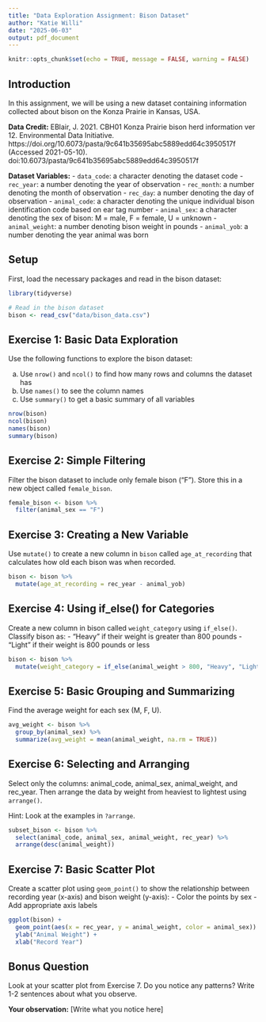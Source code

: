 ```yaml
---
title: "Data Exploration Assignment: Bison Dataset"
author: "Katie Willi"
date: "2025-06-03"
output: pdf_document
---
```


```r
knitr::opts_chunk$set(echo = TRUE, message = FALSE, warning = FALSE)
```

## Introduction

In this assignment, we will be using a new dataset containing information collected about bison on the Konza Prairie in Kansas, USA.

**Data Credit:**
EBlair, J. 2021. CBH01 Konza Prairie bison herd information ver 12. Environmental Data Initiative. https://doi.org/10.6073/pasta/9c641b35695abc5889edd64c3950517f (Accessed 2021-05-10). doi:10.6073/pasta/9c641b35695abc5889edd64c3950517f

**Dataset Variables:**
- `data_code`: a character denoting the dataset code
- `rec_year`: a number denoting the year of observation
- `rec_month`: a number denoting the month of observation
- `rec_day`: a number denoting the day of observation
- `animal_code`: a character denoting the unique individual bison identification code based on ear tag number
- `animal_sex`: a character denoting the sex of bison: M = male, F = female, U = unknown
- `animal_weight`: a number denoting bison weight in pounds
- `animal_yob`: a number denoting the year animal was born

## Setup

First, load the necessary packages and read in the bison dataset:

```r
library(tidyverse)

# Read in the bison dataset
bison <- read_csv("data/bison_data.csv")
```

## Exercise 1: Basic Data Exploration

Use the following functions to explore the bison dataset:

a) Use `nrow()` and `ncol()` to find how many rows and columns the dataset has
b) Use `names()` to see the column names
c) Use `summary()` to get a basic summary of all variables

```r
nrow(bison)
ncol(bison)
names(bison)
summary(bison)
```

## Exercise 2: Simple Filtering

Filter the bison dataset to include only female bison ("F"). 
Store this in a new object called `female_bison`.

```r
female_bison <- bison %>%
  filter(animal_sex == "F")
```

## Exercise 3: Creating a New Variable

Use `mutate()` to create a new column in `bison` called `age_at_recording` that calculates how old each bison was when recorded.

```r
bison <- bison %>%
  mutate(age_at_recording = rec_year - animal_yob)
```

## Exercise 4: Using if_else() for Categories

Create a new column in bison called `weight_category` using `if_else()`. Classify bison as:
- "Heavy" if their weight is greater than 800 pounds
- "Light" if their weight is 800 pounds or less

```r
bison <- bison %>%
  mutate(weight_category = if_else(animal_weight > 800, "Heavy", "Light"))
```

## Exercise 5: Basic Grouping and Summarizing

Find the average weight for each sex (M, F, U). 

```r
avg_weight <- bison %>%
  group_by(animal_sex) %>%
  summarize(avg_weight = mean(animal_weight, na.rm = TRUE))
```

## Exercise 6: Selecting and Arranging

Select only the columns: animal_code, animal_sex, animal_weight, and rec_year.
Then arrange the data by weight from heaviest to lightest using `arrange()`.

Hint: Look at the examples in `?arrange`.

```r
subset_bison <- bison %>%
  select(animal_code, animal_sex, animal_weight, rec_year) %>%
  arrange(desc(animal_weight))
```

## Exercise 7: Basic Scatter Plot

Create a scatter plot using `geom_point()` to show the relationship between recording year (x-axis) and bison weight (y-axis):
- Color the points by sex 
- Add appropriate axis labels

```r
ggplot(bison) +
  geom_point(aes(x = rec_year, y = animal_weight, color = animal_sex)) +
  ylab("Animal Weight") +
  xlab("Record Year")
```

## Bonus Question

Look at your scatter plot from Exercise 7. Do you notice any patterns? Write 1-2 sentences about what you observe.

**Your observation:**
[Write what you notice here]
